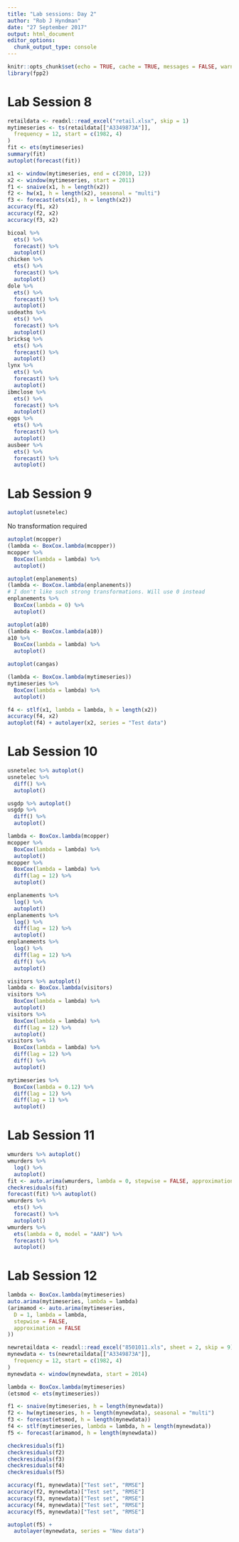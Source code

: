 ```yaml
---
title: "Lab sessions: Day 2"
author: "Rob J Hyndman"
date: "27 September 2017"
output: html_document
editor_options:
  chunk_output_type: console
---
```


```r
knitr::opts_chunk$set(echo = TRUE, cache = TRUE, messages = FALSE, warnings = FALSE)
library(fpp2)
```

# Lab Session 8

```r
retaildata <- readxl::read_excel("retail.xlsx", skip = 1)
mytimeseries <- ts(retaildata[["A3349873A"]],
  frequency = 12, start = c(1982, 4)
)
fit <- ets(mytimeseries)
summary(fit)
autoplot(forecast(fit))

x1 <- window(mytimeseries, end = c(2010, 12))
x2 <- window(mytimeseries, start = 2011)
f1 <- snaive(x1, h = length(x2))
f2 <- hw(x1, h = length(x2), seasonal = "multi")
f3 <- forecast(ets(x1), h = length(x2))
accuracy(f1, x2)
accuracy(f2, x2)
accuracy(f3, x2)
```

```r
bicoal %>%
  ets() %>%
  forecast() %>%
  autoplot()
chicken %>%
  ets() %>%
  forecast() %>%
  autoplot()
dole %>%
  ets() %>%
  forecast() %>%
  autoplot()
usdeaths %>%
  ets() %>%
  forecast() %>%
  autoplot()
bricksq %>%
  ets() %>%
  forecast() %>%
  autoplot()
lynx %>%
  ets() %>%
  forecast() %>%
  autoplot()
ibmclose %>%
  ets() %>%
  forecast() %>%
  autoplot()
eggs %>%
  ets() %>%
  forecast() %>%
  autoplot()
ausbeer %>%
  ets() %>%
  forecast() %>%
  autoplot()
```

# Lab Session 9

```r
autoplot(usnetelec)
```

No transformation required

```r
autoplot(mcopper)
(lambda <- BoxCox.lambda(mcopper))
mcopper %>%
  BoxCox(lambda = lambda) %>%
  autoplot()
```

```r
autoplot(enplanements)
(lambda <- BoxCox.lambda(enplanements))
# I don't like such strong transformations. Will use 0 instead
enplanements %>%
  BoxCox(lambda = 0) %>%
  autoplot()
```

```r
autoplot(a10)
(lambda <- BoxCox.lambda(a10))
a10 %>%
  BoxCox(lambda = lambda) %>%
  autoplot()
```

```r
autoplot(cangas)
```

```r
(lambda <- BoxCox.lambda(mytimeseries))
mytimeseries %>%
  BoxCox(lambda = lambda) %>%
  autoplot()
```

```r
f4 <- stlf(x1, lambda = lambda, h = length(x2))
accuracy(f4, x2)
autoplot(f4) + autolayer(x2, series = "Test data")
```

# Lab Session 10

```r
usnetelec %>% autoplot()
usnetelec %>%
  diff() %>%
  autoplot()
```

```r
usgdp %>% autoplot()
usgdp %>%
  diff() %>%
  autoplot()
```

```r
lambda <- BoxCox.lambda(mcopper)
mcopper %>%
  BoxCox(lambda = lambda) %>%
  autoplot()
mcopper %>%
  BoxCox(lambda = lambda) %>%
  diff(lag = 12) %>%
  autoplot()
```

```r
enplanements %>%
  log() %>%
  autoplot()
enplanements %>%
  log() %>%
  diff(lag = 12) %>%
  autoplot()
enplanements %>%
  log() %>%
  diff(lag = 12) %>%
  diff() %>%
  autoplot()
```

```r
visitors %>% autoplot()
lambda <- BoxCox.lambda(visitors)
visitors %>%
  BoxCox(lambda = lambda) %>%
  autoplot()
visitors %>%
  BoxCox(lambda = lambda) %>%
  diff(lag = 12) %>%
  autoplot()
visitors %>%
  BoxCox(lambda = lambda) %>%
  diff(lag = 12) %>%
  diff() %>%
  autoplot()
```

```r
mytimeseries %>%
  BoxCox(lambda = 0.12) %>%
  diff(lag = 12) %>%
  diff(lag = 1) %>%
  autoplot()
```

# Lab Session 11

```r
wmurders %>% autoplot()
wmurders %>%
  log() %>%
  autoplot()
fit <- auto.arima(wmurders, lambda = 0, stepwise = FALSE, approximation = FALSE, max.p = 10, max.q = 10, max.order = 10)
checkresiduals(fit)
forecast(fit) %>% autoplot()
wmurders %>%
  ets() %>%
  forecast() %>%
  autoplot()
wmurders %>%
  ets(lambda = 0, model = "AAN") %>%
  forecast() %>%
  autoplot()
```

# Lab Session 12

```r
lambda <- BoxCox.lambda(mytimeseries)
auto.arima(mytimeseries, lambda = lambda)
(arimamod <- auto.arima(mytimeseries,
  D = 1, lambda = lambda,
  stepwise = FALSE,
  approximation = FALSE
))
```

```r
newretaildata <- readxl::read_excel("8501011.xls", sheet = 2, skip = 9)
mynewdata <- ts(newretaildata[["A3349873A"]],
  frequency = 12, start = c(1982, 4)
)
mynewdata <- window(mynewdata, start = 2014)

lambda <- BoxCox.lambda(mytimeseries)
(etsmod <- ets(mytimeseries))

f1 <- snaive(mytimeseries, h = length(mynewdata))
f2 <- hw(mytimeseries, h = length(mynewdata), seasonal = "multi")
f3 <- forecast(etsmod, h = length(mynewdata))
f4 <- stlf(mytimeseries, lambda = lambda, h = length(mynewdata))
f5 <- forecast(arimamod, h = length(mynewdata))
```

```r
checkresiduals(f1)
checkresiduals(f2)
checkresiduals(f3)
checkresiduals(f4)
checkresiduals(f5)
```

```r
accuracy(f1, mynewdata)["Test set", "RMSE"]
accuracy(f2, mynewdata)["Test set", "RMSE"]
accuracy(f3, mynewdata)["Test set", "RMSE"]
accuracy(f4, mynewdata)["Test set", "RMSE"]
accuracy(f5, mynewdata)["Test set", "RMSE"]
```

```r
autoplot(f5) +
  autolayer(mynewdata, series = "New data")
```
